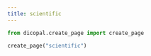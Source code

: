 ```yaml
---
title: scientific
---
```



```python
from dicopal.create_page import create_page

create_page("scientific")
```
